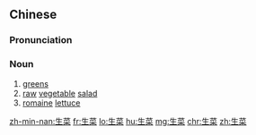 ==Chinese==
{{zh-forms}}

===Pronunciation===
{{zh-pron
|m=shēngcài
|c=saang1 coi3
|mn=chheⁿ-chhài/chhiⁿ-chhài
|cat=n
}}

===Noun===
{{zh-noun}}

# [[greens]]
# [[raw]] [[vegetable]] [[salad]]
# [[romaine]] [[lettuce]]

{{zh-cat|Vegetables|Foods}}

[[zh-min-nan:生菜]]
[[fr:生菜]]
[[lo:生菜]]
[[hu:生菜]]
[[mg:生菜]]
[[chr:生菜]]
[[zh:生菜]]